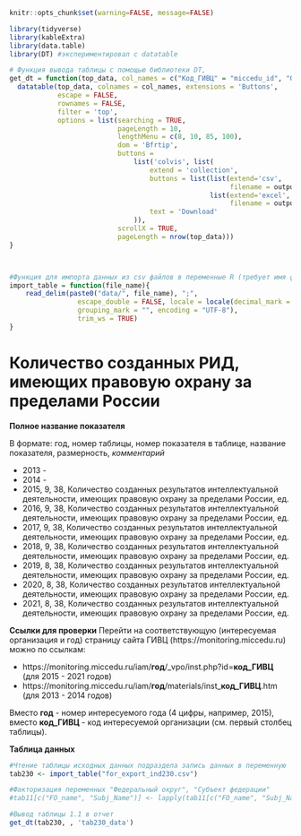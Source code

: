 
```r
knitr::opts_chunk$set(warning=FALSE, message=FALSE)
```


```r
library(tidyverse)
library(kableExtra)
library(data.table)
library(DT) #экспериментировал с datatable
```

```r
# Функция вывода таблицы с помощью библиотеки DT, 
get_dt = function(top_data, col_names = c("Код_ГИВЦ" = "miccedu_id", "Организация" = "clear_name", "2013" = "ind_2013_value", "2014" = "ind_2014_value", "2015" = "ind_2015_value", "2016" = "ind_2016_value", "2017" = "ind_2017_value", "2018" = "ind_2018_value", "2019" = "ind_2019_value", "2020" = "ind_2020_value", "2021" =  "ind_2021_value"), output_file_name) {
  datatable(top_data, colnames = col_names, extensions = 'Buttons',
            escape = FALSE,
            rownames = FALSE,
            filter = 'top',
            options = list(searching = TRUE,
                           pageLength = 10,
                           lengthMenu = c(8, 10, 85, 100),
                           dom = 'Bfrtip',
                           buttons = 
                               list('colvis', list(
                                   extend = 'collection',
                                   buttons = list(list(extend='csv',
                                                       filename = output_file_name),
                                                  list(extend='excel',
                                                       filename = output_file_name)),
                                   text = 'Download'
                               )),
                           scrollX = TRUE,
                           pageLength = nrow(top_data))) 
}



#Функция для импорта данных из csv файлов в переменные R (требует имя файла в кавычках и берет из каталока data рабочей директории проекта)
import_table = function(file_name){
    read_delim(paste0("data/", file_name), ";", 
                 escape_double = FALSE, locale = locale(decimal_mark = ",", 
                 grouping_mark = "", encoding = "UTF-8"), 
                 trim_ws = TRUE)
}
```






# Количество созданных РИД, имеющих правовую охрану за пределами России {#ind230_info}

**Полное название показателя**

В формате: год, номер таблицы, номер показателя в таблице, название показателя, размерность, *комментарий*



*	2013 -
*	2014 -
* 2015,	9,	38,	Количество созданных результатов интеллектуальной деятельности, имеющих правовую охрану за пределами России,	ед.
*	2016,	9,	38,	Количество созданных результатов интеллектуальной деятельности, имеющих правовую охрану за пределами России,	ед.
*	2017,	9,	38,	Количество созданных результатов интеллектуальной деятельности, имеющих правовую охрану за пределами России,	ед.
*	2018,	9,	38,	Количество созданных результатов интеллектуальной деятельности, имеющих правовую охрану за пределами России,	ед.
*	2019,	8,	38,	Количество созданных результатов интеллектуальной деятельности, имеющих правовую охрану за пределами России,	ед.
*	2020,	8,	38,	Количество созданных результатов интеллектуальной деятельности, имеющих правовую охрану за пределами России,	ед.
*	2021,	8,	38,	Количество созданных результатов интеллектуальной деятельности, имеющих правовую охрану за пределами России,	ед.

**Ссылки для проверки**
Перейти на соответствующую (интересуемая организация и год) страницу сайта ГИВЦ (https://monitoring.miccedu.ru) можно по ссылкам:

* https://monitoring.miccedu.ru/iam/**год**/_vpo/inst.php?id=**код_ГИВЦ** (для 2015 - 2021 годов)
* https://monitoring.miccedu.ru/iam/**год**/materials/inst_**код_ГИВЦ**.htm (для 2013 - 2014 годов)

Вместо **год** - номер интересуемого года (4 цифры, например, 2015), вместо **код_ГИВЦ** - код интересуемой организации (см. первый столбец таблицы).



**Таблица данных**

```r
#Чтение таблицы исходных данных подраздела запись данных в переменную
tab230 <- import_table("for_export_ind230.csv")

#Факторизация переменных "Федеральный округ", "Субъект федерации"
#tab11[c("FO_name", "Subj_Name")] <- lapply(tab11[c("FO_name", "Subj_Name")] , factor)

```




```r
#Вывод таблицы 1.1 в отчет
get_dt(tab230, , 'tab230_data')
```




